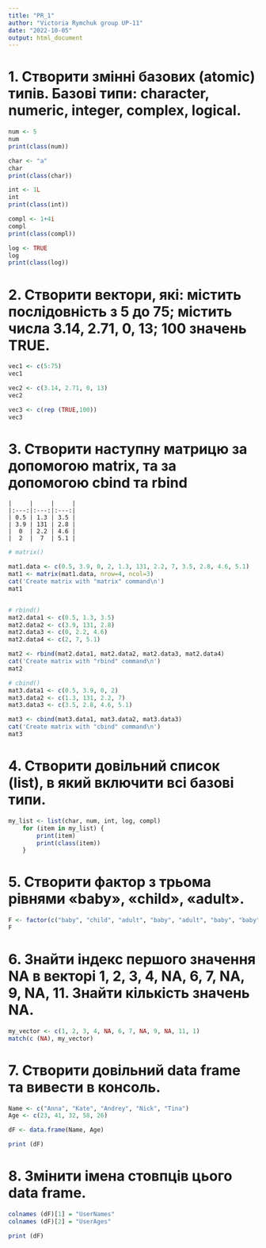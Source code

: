 ```yaml
---
title: "PR_1"
author: "Victoria Rymchuk group UP-11"
date: "2022-10-05"
output: html_document
---
```


# 1. Створити змінні базових (atomic) типів. Базові типи: character, numeric, integer, complex, logical.

```r
num <- 5
num
print(class(num))

char <- "a" 
char
print(class(char))

int <- 1L 
int
print(class(int))

compl <- 1+4i
compl
print(class(compl))

log <- TRUE
log
print(class(log))

```

# 2. Створити вектори, які: містить послідовність з 5 до 75; містить числа 3.14, 2.71, 0, 13; 100 значень TRUE.

```r
vec1 <- c(5:75)
vec1

vec2 <- c(3.14, 2.71, 0, 13)
vec2 

vec3 <- c(rep (TRUE,100))
vec3
```

# 3. Створити наступну матрицю за допомогою matrix, та за допомогою cbind та rbind

    |     |     |     |
    |:---:|:---:|:---:|
    | 0.5 | 1.3 | 3.5 |
    | 3.9 | 131 | 2.8 |
    |  0  | 2.2 | 4.6 |
    |  2  |  7  | 5.1 |

```r
# matrix()

mat1.data <- c(0.5, 3.9, 0, 2, 1.3, 131, 2.2, 7, 3.5, 2.8, 4.6, 5.1) 
mat1 <- matrix(mat1.data, nrow=4, ncol=3) 
cat('Create matrix with "matrix" command\n')
mat1


# rbind()
mat2.data1 <- c(0.5, 1.3, 3.5) 
mat2.data2 <- c(3.9, 131, 2.8) 
mat2.data3 <- c(0, 2.2, 4.6) 
mat2.data4 <- c(2, 7, 5.1)

mat2 <- rbind(mat2.data1, mat2.data2, mat2.data3, mat2.data4) 
cat('Create matrix with "rbind" command\n')
mat2

# cbind()
mat3.data1 <- c(0.5, 3.9, 0, 2) 
mat3.data2 <- c(1.3, 131, 2.2, 7) 
mat3.data3 <- c(3.5, 2.8, 4.6, 5.1)

mat3 <- cbind(mat3.data1, mat3.data2, mat3.data3)
cat('Create matrix with "cbind" command\n')
mat3
```

# 4. Створити довільний список (list), в який включити всі базові типи.

```r
my_list <- list(char, num, int, log, compl)
    for (item in my_list) {
        print(item)
        print(class(item))
    }
```

# 5. Створити фактор з трьома рівнями «baby», «child», «adult».

```r
F <- factor(c("baby", "child", "adult", "baby", "adult", "baby", "baby"))   
F
```

# 6. Знайти індекс першого значення NA в векторі 1, 2, 3, 4, NA, 6, 7, NA, 9, NA, 11. Знайти кількість значень NA.

```r
my_vector <- c(1, 2, 3, 4, NA, 6, 7, NA, 9, NA, 11, 1) 
match(c (NA), my_vector)
```

# 7. Створити довільний data frame та вивести в консоль.

```r
Name <- c("Anna", "Kate", "Andrey", "Nick", "Tina") 
Age <- c(23, 41, 32, 58, 26)

dF <- data.frame(Name, Age)

print (dF)
```

# 8. Змінити імена стовпців цього data frame.

```r
colnames (dF)[1] = "UserNames" 
colnames (dF)[2] = "UserAges"

print (dF)
```
